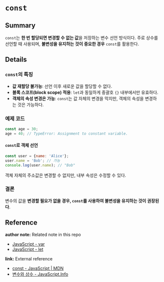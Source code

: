 # `const`

## Summary

`const`는 **한 번 할당되면 변경할 수 없는 값**을 저장하는 변수 선언 방식이다. 주로 상수를 선언할 때 사용되며, **불변성을 유지하는 것이 중요한 경우** `const`를 활용한다.

## Details

### `const`의 특징

- **값 재할당 불가능**: 선언 이후 새로운 값을 할당할 수 없다.
- **블록 스코프(block scope) 적용**: `let`과 동일하게 중괄호 `{}` 내부에서만 유효하다.
- **객체의 속성 변경은 가능**: `const`는 값 자체의 변경을 막지만, 객체의 속성을 변경하는 것은 가능하다.

### 예제 코드

```javascript
const age = 30;
age = 40; // TypeError: Assignment to constant variable.
```

#### `const`로 객체 선언

```javascript
const user = {name: 'Alice'};
user.name = 'Bob'; // 가능
console.log(user.name); // "Bob"
```

객체 자체의 주소값은 변경할 수 없지만, 내부 속성은 수정할 수 있다.

### 결론

변수의 값을 **변경할 필요가 없을 경우, `const`를 사용하여 불변성을 유지하는 것이 권장된다**.

## Reference

<!-- 사용하지 않는 레퍼런스 종류는 삭제 후 업로드 -->

**author note:** Related note in this repo

- [JavaScript - var](./Var.mdx)
- [JavaScript - let](./Let.mdx)

**link:** External reference

- [const - JavaScript | MDN](https://developer.mozilla.org/ko/docs/Web/JavaScript/Reference/Statements/const)
- [변수와 상수 - JavaScript.Info](https://ko.javascript.info/variables)
